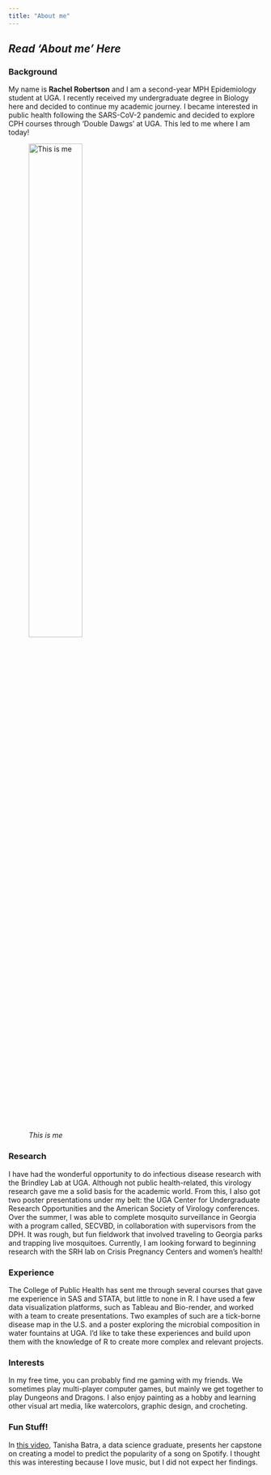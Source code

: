 ---
title: "About me"
---

## *Read 'About me' Here*

### Background

My name is **Rachel Robertson** and I am a second-year MPH Epidemiology student at UGA. I recently received my undergraduate degree in Biology here and decided to continue my academic journey. I became interested in public health following the SARS-CoV-2 pandemic and decided to explore CPH courses through ‘Double Dawgs’ at UGA. This led to me where I am today!

![*This is me*](IMG_7103.jpg){width="50%"}

### Research

I have had the wonderful opportunity to do infectious disease research with the Brindley Lab at UGA. Although not public health-related, this virology research gave me a solid basis for the academic world. From this, I also got two poster presentations under my belt: the UGA Center for Undergraduate Research Opportunities and the American Society of Virology conferences. Over the summer, I was able to complete mosquito surveillance in Georgia with a program called, SECVBD, in collaboration with supervisors from the DPH. It was rough, but fun fieldwork that involved traveling to Georgia parks and trapping live mosquitoes. Currently, I am looking forward to beginning research with the SRH lab on Crisis Pregnancy Centers and women’s health!

### Experience

The College of Public Health has sent me through several courses that gave me experience in SAS and STATA, but little to none in R. I have used a few data visualization platforms, such as Tableau and Bio-render, and worked with a team to create presentations. Two examples of such are a tick-borne disease map in the U.S. and a poster exploring the microbial composition in water fountains at UGA. I’d like to take these experiences and build upon them with the knowledge of R to create more complex and relevant projects.

### Interests

In my free time, you can probably find me gaming with my friends. We sometimes play multi-player computer games, but mainly we get together to play Dungeons and Dragons. I also enjoy painting as a hobby and learning other visual art media, like watercolors, graphic design, and crocheting.

### Fun Stuff!

In [this video](https://www.youtube.com/watch?v=IKmzUodHg9U&ab_channel=Sponteni), Tanisha Batra, a data science graduate, presents her capstone on creating a model to predict the popularity of a song on Spotify. I thought this was interesting because I love music, but I did not expect her findings.

